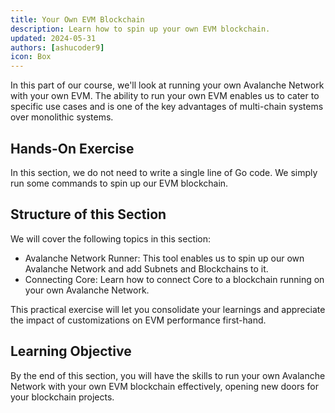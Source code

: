 ```yaml
---
title: Your Own EVM Blockchain
description: Learn how to spin up your own EVM blockchain.
updated: 2024-05-31
authors: [ashucoder9]
icon: Box
---
```


In this part of our course, we'll look at running your own Avalanche Network with your own EVM. The ability to run your own EVM enables us to cater to specific use cases and is one of the key advantages of multi-chain systems over monolithic systems.

## Hands-On Exercise

In this section, we do not need to write a single line of Go code. We simply run some commands to spin up our EVM blockchain.

## Structure of this Section

We will cover the following topics in this section:

- Avalanche Network Runner: This tool enables us to spin up our own Avalanche Network and add Subnets and Blockchains to it.
- Connecting Core: Learn how to connect Core to a blockchain running on your own Avalanche Network.

This practical exercise will let you consolidate your learnings and appreciate the impact of customizations on EVM performance first-hand.

## Learning Objective

By the end of this section, you will have the skills to run your own Avalanche Network with your own EVM blockchain effectively, opening new doors for your blockchain projects. 
